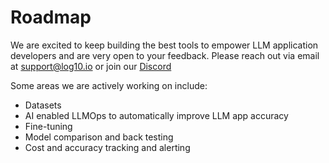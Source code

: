 # Roadmap

We are excited to keep building the best tools to empower LLM application developers and are very open to your feedback. Please reach out via email at support@log10.io or join our [Discord](https://discord.com/invite/CZQvnuRV94)

Some areas we are actively working on include:

- Datasets
- AI enabled LLMOps to automatically improve LLM app accuracy
- Fine-tuning
- Model comparison and back testing
- Cost and accuracy tracking and alerting
